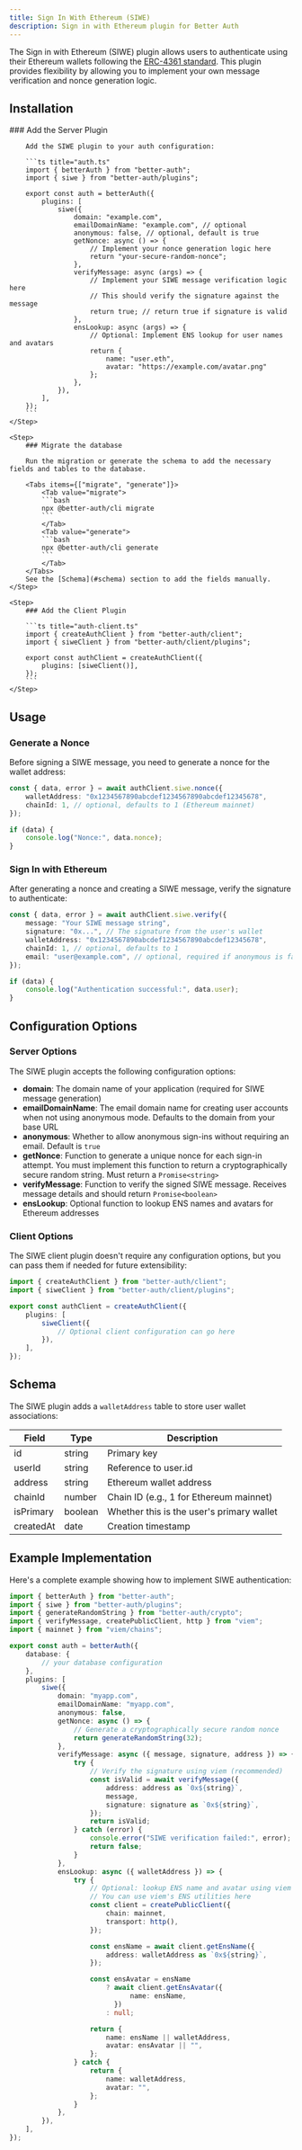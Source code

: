 ```yaml
---
title: Sign In With Ethereum (SIWE)
description: Sign in with Ethereum plugin for Better Auth
---
```


The Sign in with Ethereum (SIWE) plugin allows users to authenticate using their Ethereum wallets following the [ERC-4361 standard](https://eips.ethereum.org/EIPS/eip-4361). This plugin provides flexibility by allowing you to implement your own message verification and nonce generation logic.

## Installation

<Steps>
    <Step>
        ### Add the Server Plugin

        Add the SIWE plugin to your auth configuration:

        ```ts title="auth.ts"
        import { betterAuth } from "better-auth";
        import { siwe } from "better-auth/plugins";

        export const auth = betterAuth({
            plugins: [
                siwe({
                    domain: "example.com",
                    emailDomainName: "example.com", // optional
                    anonymous: false, // optional, default is true
                    getNonce: async () => {
                        // Implement your nonce generation logic here
                        return "your-secure-random-nonce";
                    },
                    verifyMessage: async (args) => {
                        // Implement your SIWE message verification logic here
                        // This should verify the signature against the message
                        return true; // return true if signature is valid
                    },
                    ensLookup: async (args) => {
                        // Optional: Implement ENS lookup for user names and avatars
                        return {
                            name: "user.eth",
                            avatar: "https://example.com/avatar.png"
                        };
                    },
                }),
            ],
        });
        ```
    </Step>

    <Step>
        ### Migrate the database

        Run the migration or generate the schema to add the necessary fields and tables to the database.

        <Tabs items={["migrate", "generate"]}>
            <Tab value="migrate">
            ```bash
            npx @better-auth/cli migrate
            ```
            </Tab>
            <Tab value="generate">
            ```bash
            npx @better-auth/cli generate
            ```
            </Tab>
        </Tabs>
        See the [Schema](#schema) section to add the fields manually.
    </Step>

    <Step>
        ### Add the Client Plugin

        ```ts title="auth-client.ts"
        import { createAuthClient } from "better-auth/client";
        import { siweClient } from "better-auth/client/plugins";

        export const authClient = createAuthClient({
            plugins: [siweClient()],
        });
        ```
    </Step>

</Steps>

## Usage

### Generate a Nonce

Before signing a SIWE message, you need to generate a nonce for the wallet address:

```ts title="generate-nonce.ts"
const { data, error } = await authClient.siwe.nonce({
    walletAddress: "0x1234567890abcdef1234567890abcdef12345678",
    chainId: 1, // optional, defaults to 1 (Ethereum mainnet)
});

if (data) {
    console.log("Nonce:", data.nonce);
}
```

### Sign In with Ethereum

After generating a nonce and creating a SIWE message, verify the signature to authenticate:

```ts title="sign-in-siwe.ts"
const { data, error } = await authClient.siwe.verify({
    message: "Your SIWE message string",
    signature: "0x...", // The signature from the user's wallet
    walletAddress: "0x1234567890abcdef1234567890abcdef12345678",
    chainId: 1, // optional, defaults to 1
    email: "user@example.com", // optional, required if anonymous is false
});

if (data) {
    console.log("Authentication successful:", data.user);
}
```

## Configuration Options

### Server Options

The SIWE plugin accepts the following configuration options:

- **domain**: The domain name of your application (required for SIWE message generation)
- **emailDomainName**: The email domain name for creating user accounts when not using anonymous mode. Defaults to the domain from your base URL
- **anonymous**: Whether to allow anonymous sign-ins without requiring an email. Default is `true`
- **getNonce**: Function to generate a unique nonce for each sign-in attempt. You must implement this function to return a cryptographically secure random string. Must return a `Promise<string>`
- **verifyMessage**: Function to verify the signed SIWE message. Receives message details and should return `Promise<boolean>`
- **ensLookup**: Optional function to lookup ENS names and avatars for Ethereum addresses

### Client Options

The SIWE client plugin doesn't require any configuration options, but you can pass them if needed for future extensibility:

```ts title="auth-client.ts"
import { createAuthClient } from "better-auth/client";
import { siweClient } from "better-auth/client/plugins";

export const authClient = createAuthClient({
    plugins: [
        siweClient({
            // Optional client configuration can go here
        }),
    ],
});
```

## Schema

The SIWE plugin adds a `walletAddress` table to store user wallet associations:

| Field     | Type    | Description                               |
| --------- | ------- | ----------------------------------------- |
| id        | string  | Primary key                               |
| userId    | string  | Reference to user.id                      |
| address   | string  | Ethereum wallet address                   |
| chainId   | number  | Chain ID (e.g., 1 for Ethereum mainnet)   |
| isPrimary | boolean | Whether this is the user's primary wallet |
| createdAt | date    | Creation timestamp                        |

## Example Implementation

Here's a complete example showing how to implement SIWE authentication:

```ts title="auth.ts"
import { betterAuth } from "better-auth";
import { siwe } from "better-auth/plugins";
import { generateRandomString } from "better-auth/crypto";
import { verifyMessage, createPublicClient, http } from "viem";
import { mainnet } from "viem/chains";

export const auth = betterAuth({
    database: {
        // your database configuration
    },
    plugins: [
        siwe({
            domain: "myapp.com",
            emailDomainName: "myapp.com",
            anonymous: false,
            getNonce: async () => {
                // Generate a cryptographically secure random nonce
                return generateRandomString(32);
            },
            verifyMessage: async ({ message, signature, address }) => {
                try {
                    // Verify the signature using viem (recommended)
                    const isValid = await verifyMessage({
                        address: address as `0x${string}`,
                        message,
                        signature: signature as `0x${string}`,
                    });
                    return isValid;
                } catch (error) {
                    console.error("SIWE verification failed:", error);
                    return false;
                }
            },
            ensLookup: async ({ walletAddress }) => {
                try {
                    // Optional: lookup ENS name and avatar using viem
                    // You can use viem's ENS utilities here
                    const client = createPublicClient({
                        chain: mainnet,
                        transport: http(),
                    });

                    const ensName = await client.getEnsName({
                        address: walletAddress as `0x${string}`,
                    });

                    const ensAvatar = ensName
                        ? await client.getEnsAvatar({
                              name: ensName,
                          })
                        : null;

                    return {
                        name: ensName || walletAddress,
                        avatar: ensAvatar || "",
                    };
                } catch {
                    return {
                        name: walletAddress,
                        avatar: "",
                    };
                }
            },
        }),
    ],
});
```
